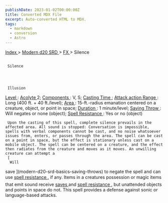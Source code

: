 ```yaml
---
publishDate: 2023-01-02T00:00:00Z
title: Converted MDX File
excerpt: Auto-converted HTML to MDX.
tags:
  - markdown
  - conversion
  - Astro
---
```







[
      Index
     ](-index)
     >
     [
      Modern d20 SRD
     ](modern-d20-srd-index)
     >
     [
      FX
     ](modern-d20-srd-fx-index)
     > Silence
    





## 
     Silence
    



     Illusion
    



[
      Level
     ](modern-d20-srd-fx-level)
     :
     [
      Acolyte
     ](modern-d20-srd-classes-advanced-acolyte)
     2;
     [
      Components
     ](modern-d20-srd-fx-components)
     : V, S;
     [
      Casting Time
     ](modern-d20-srd-fx-casting-time)
     ;
     [
      Attack action
     ](modern-d20-srd-combat-attack-actions)
[
      Range
     ](modern-d20-srd-fx-range)
     : Long (400 ft. + 40 ft./level);
     [
      Area
     ](modern-d20-srd-fx-area)
     : 15-ft.-radius emanation centered on a creature, object, or point in space;
     [
      Duration
     ](modern-d20-srd-fx-duration)
     :  1 minute/level;
     [
      Saving Throw
     ](modern-d20-srd-basics-saving-throws)
     : Will negates or none (object);
     [
      Spell Resistance
     ](modern-d20-srd-special-abilities-spell-resistance)
     : Yes or no (object)
    



     Upon the casting of this spell, complete silence prevails in the affected area. All sound is stopped: Conversation is impossible, spells with verbal components cannot be cast, and no noise whatsoever issues from, enters, or passes through the area. The spell can be cast on a point in space, but the effect is stationary unless cast on a mobile object. The spell can be centered on a creature, and the effect then radiates from the creature and moves as it moves. An unwilling creature can attempt a
     [
      Will
save
     ](modern-d20-srd-basics-saving-throws)
     to negate the spell and can use
     [
      spell
resistance
     ](modern-d20-srd-special-abilities-spell-resistance)
     , if any. Items in a creatures possession or magic items that emit sound receive
     [
      saves
     ](modern-d20-srd-basics-saving-throws)
     and
     [
      spell
resistance
     ](modern-d20-srd-special-abilities-spell-resistance)
     , but unattended objects and points in space do not. This spell provides a defense against sonic or language-based attacks.
    




